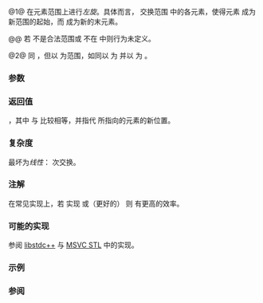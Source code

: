 {{cpp/ranges/title|rotate}}
{{cpp/algorithm/ranges/navbar}}
{{dcl begin}}
{{dcl header|algorithm}}
{{dcl h|调用签名}}
{{dcl|num=1|since=c++20|1=
template&lt; std::permutable I, std::sentinel_for&lt;I&gt; S &gt;
constexpr ranges::subrange&lt;I&gt;
    rotate( I first, I middle, S last );
}}
{{dcl|num=2|since=c++20|1=
template&lt; ranges::forward_range R &gt;
requires std::permutable&lt;ranges::iterator_t&lt;R&gt;&gt;
constexpr ranges::borrowed_subrange_t&lt;R&gt;
    rotate( R&amp;&amp; r, ranges::iterator_t&lt;R&gt; middle );
}}
{{dcl end}}

@1@ 在元素范围上进行''左旋''。具体而言，{{tt|ranges::rotate}} 交换范围 {{tt|[first, last)}} 中的各元素，使得元素 {{c|*middle}} 成为新范围的起始，而 {{c|*(middle - 1)}} 成为新的末元素。

@@ 若 {{tt|[first, last)}} 不是合法范围或 {{tt|middle}} 不在 {{tt|[first, last)}} 中则行为未定义。

@2@ 同 {{v|1}}，但以 {{tt|r}} 为范围，如同以 {{c|ranges::begin(r)}} 为 {{tt|first}} 并以 {{c|ranges::end(r)}} 为 {{tt|last}}。

{{cpp/ranges/niebloid}}

===参数===
{{par begin}}
{{par range|3=要旋转的|sentinel=yes}}
{{par|r|要旋转的元素范围}}
{{par|middle|指向要出现在旋转后范围起始的元素的迭代器}}
{{par end}}

===返回值===
{{c|{new_first, last} }}，其中 {{tt|''new_first''}} 与 {{c|ranges::next(first, ranges::distance(middle, last))}} 比较相等，并指代 {{tt|first}} 所指向的元素的新位置。

===复杂度===
最坏为''线性''：{{c|ranges::distance(first, last)}} 次交换。

===注解===
在常见实现上，若 {{tt|I}} 实现 {{lconcept|bidirectional_iterator}} 或（更好的） {{lconcept|random_access_iterator}} 则 {{tt|ranges::rotate}} 有更高的效率。

{{cpp/algorithm/notes swap vectorization}}

===可能的实现===
参阅 [https://github.com/gcc-mirror/gcc/blob/14d8a5ae472ca5743016f37da2dd4770d83dea21/libstdc%2B%2B-v3/include/bits/ranges_algo.h#L1361-L1506 libstdc++] 与 [https://github.com/microsoft/STL/blob/472161105d596192194d4715ccad307c6c163b4a/stl/inc/algorithm#L4407-L4434 MSVC STL] 中的实现。
{{eq fun|1=
struct rotate_fn
{
    template&lt;std::permutable I, std::sentinel_for&lt;I&gt; S&gt;
    constexpr ranges::subrange&lt;I&gt;
        operator()(I first, I middle, S last) const
    {
        if (first == middle)
        {
            auto last_it = ranges::next(first, last);
            return {last_it, last_it};
        }
        if (middle == last)
            return {std::move(first), std::move(middle)};

        if constexpr (std::bidirectional_iterator&lt;I&gt;)
        {
            ranges::reverse(first, middle);
            auto last_it = ranges::next(first, last);
            ranges::reverse(middle, last_it);

            if constexpr (std::random_access_iterator&lt;I&gt;)
            {
                ranges::reverse(first, last_it);
                return {first + (last_it - middle), std::move(last_it)};
            }
            else
            {
                auto mid_last = last_it;
                do
                {
                    ranges::iter_swap(first, --mid_last);
                    ++first;
                }
                while (first != middle &amp;&amp; mid_last != middle);
                ranges::reverse(first, mid_last);

                if (first == middle)
                    return {std::move(mid_last), std::move(last_it)};
                else
                    return {std::move(first), std::move(last_it)};
            }
        }
        else
        { // I 仅为 forward_iterator
            auto next_it = middle;
            do
            { // rotate 第一循环
                ranges::iter_swap(first, next_it);
                ++first;
                ++next_it;
                if (first == middle)
                    middle = next_it;
            }
            while (next_it != last);

            auto new_first = first;
            while (middle != last)
            { // rotate 后继循环
                next_it = middle;
                do
                {
                    ranges::iter_swap(first, next_it);
                    ++first;
                    ++next_it;
                    if (first == middle)
                        middle = next_it;
                }
                while (next_it != last);
            }

            return {std::move(new_first), std::move(middle)};
        }
    }

    template&lt;ranges::forward_range R&gt;
    requires std::permutable&lt;ranges::iterator_t&lt;R&gt;&gt;
    constexpr ranges::borrowed_subrange_t&lt;R&gt;
        operator()(R&amp;&amp; r, ranges::iterator_t&lt;R&gt; middle) const
    {
        return (*this)(ranges::begin(r), std::move(middle), ranges::end(r));
    }
};

inline constexpr rotate_fn rotate {};
}}

===示例===
{{example
 | ''{{tt|rotate}}'' 算法能用作许多其他算法的公共构建块，例如''插入排序''：
 | code=
#include &lt;algorithm&gt;
#include &lt;iostream&gt;
#include &lt;numeric&gt;
#include &lt;string&gt;
#include &lt;vector&gt;

int main()
{
    std::string s(16, ' ');

    for (int k{}; k != 5; ++k) {
        std::iota(s.begin(), s.end(), 'A');
        std::ranges::rotate(s, s.begin() + k);
        std::cout &lt;&lt; "向左旋转 (" &lt;&lt; k &lt;&lt; "): " &lt;&lt; s &lt;&lt; '\n';
    }

    std::cout &lt;&lt; '\n';

    for (int k{}; k != 5; ++k) {
        std::iota(s.begin(), s.end(), 'A');
        std::ranges::rotate(s, s.end() - k);
        std::cout &lt;&lt; "向右旋转 (" &lt;&lt; k &lt;&lt; "): " &lt;&lt; s &lt;&lt; '\n';
    }

    std::cout &lt;&lt; "\n" "用 `rotate` 实现插入排序，逐步运行:\n";

    s = {'2', '4', '2', '0', '5', '9', '7', '3', '7', '1'};

    for (auto i = s.begin(); i != s.end(); ++i) {
        std::cout &lt;&lt; "i = " &lt;&lt; std::ranges::distance(s.begin(), i) &lt;&lt; ": ";
        std::ranges::rotate(std::ranges::upper_bound(s.begin(), i, *i), i, i + 1);
        std::cout &lt;&lt; s &lt;&lt; '\n';
    }
    std::cout &lt;&lt; (std::ranges::is_sorted(s) ? "已排序!" : "未排序.") &lt;&lt; '\n';
}
 | output=
向左旋转 (0): ABCDEFGHIJKLMNOP
向左旋转 (1): BCDEFGHIJKLMNOPA
向左旋转 (2): CDEFGHIJKLMNOPAB
向左旋转 (3): DEFGHIJKLMNOPABC
向左旋转 (4): EFGHIJKLMNOPABCD

向右旋转 (0): ABCDEFGHIJKLMNOP
向右旋转 (1): PABCDEFGHIJKLMNO
向右旋转 (2): OPABCDEFGHIJKLMN
向右旋转 (3): NOPABCDEFGHIJKLM
向右旋转 (4): MNOPABCDEFGHIJKL

用 `rotate` 实现插入排序，逐步运行:
i = 0: 2420597371
i = 1: 2420597371
i = 2: 2240597371
i = 3: 0224597371
i = 4: 0224597371
i = 5: 0224597371
i = 6: 0224579371
i = 7: 0223457971
i = 8: 0223457791
i = 9: 0122345779
已排序!
}}

===参阅===
{{dsc begin}}
{{dsc inc|cpp/algorithm/ranges/dsc rotate_copy}}
{{dsc inc|cpp/algorithm/ranges/dsc reverse}}
{{dsc inc|cpp/algorithm/dsc rotate}}
{{dsc end}}

{{langlinks|de|en|es|fr|it|ja|pt|ru}}